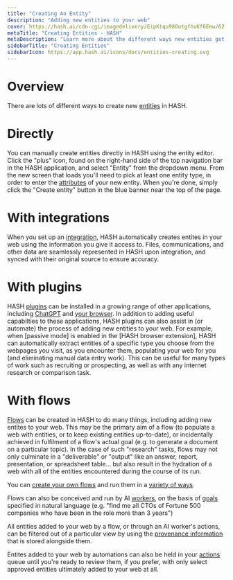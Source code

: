 ```yaml
---
title: "Creating An Entity"
description: "Adding new entities to your web"
cover: https://hash.ai/cdn-cgi/imagedelivery/EipKtqu98OotgfhvKf6Eew/62f008f4-e749-4a7b-1962-eede84307600/public
metaTitle: "Creating Entities - HASH"
metaDescription: "Learn more about the different ways new entities get created in HASH and which ones are best-suited to your case"
sidebarTitle: "Creating Entities"
sidebarIcon: https://app.hash.ai/icons/docs/entities-creating.svg
---
```


# Overview

There are lots of different ways to create new [entities](/guide/entities) in HASH.

# Directly

You can manually create entities directly in HASH using the entity editor. Click the "plus" icon, found on the right-hand side of the top navigation bar in the HASH application, and select "Entity" from the dropdown menu. From the new screen that loads you'll need to pick at least one entity type, in order to enter the [attributes](/guide/entities/attributes) of your new entity. When you're done, simply click the "Create entity" button in the blue banner near the top of the page.

# With integrations

When you set up an [integration](/guide/integrations), HASH automatically creates entites in your web using the information you give it access to. Files, communications, and other data are seamlessly represented in HASH upon integration, and synced with their original source to ensure accuracy.

# With plugins

HASH [plugins](/guide/plugins) can be installed in a growing range of other applications, including [ChatGPT](/guide/plugins#hashgpt) and [your browser](/guide/plugins#browsers). In addition to adding useful capabilties to these applications, HASH plugins can also assist in (or automate) the process of adding new entities to your web. For example, when [passive mode] is enabled in the [HASH browser extension], HASH can automatically extract entities of a specific type you choose from the webpages you visit, as you encounter them, populating your web for you (and eliminating manual data entry work). This can be useful for many types of work such as recruiting or prospecting, as well as with any internet research or comparison task.

# With flows

[Flows](/guide/flows) can be created in HASH to do many things, including adding new entites to your web. This may be the primary aim of a flow (to populate a web with entities, or to keep existing entities up-to-date), or incidentally achieved in fulfilment of a flow's actual goal (e.g. to generate a document on a particular topic). In the case of such "research" tasks, flows may not only culminate in a "deliverable" or "output" like an answer, report, presentation, or spreadsheet table... but also result in the hydration of a web with all of the entities encountered during the course of its run.

You can [create your own flows](/guide/flows/creating) and run them in a [variety of ways](/guide/flows#runs).

Flows can also be conceived and run by AI [workers](/guide/workers), on the basis of [goals](/guide/workers/goals) specified in natural language (e.g. "find me all CTOs of Fortune 500 companies who have been in the role more than 3 years")

All entities added to your web by a flow, or through an AI worker's actions, can be filtered out of a particular view by using the [provenance information](/guide/webs/history) that is stored alongside them.

Entites added to your web by automations can also be held in your [actions](/guide/flows/actions) queue until you're ready to review them, if you prefer, with only select approved entities ultimately added to your web at all.
